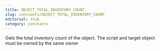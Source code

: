 ```yaml
---
title: OBJECT_TOTAL_INVENTORY_COUNT
slug: constants/OBJECT_TOTAL_INVENTORY_COUNT
editorial: stub
category: constants
---
```


<LSLConstant name="OBJECT_TOTAL_INVENTORY_COUNT"/>

Gets the total inventory count of the object.  The script and target object must be owned by the same owner
